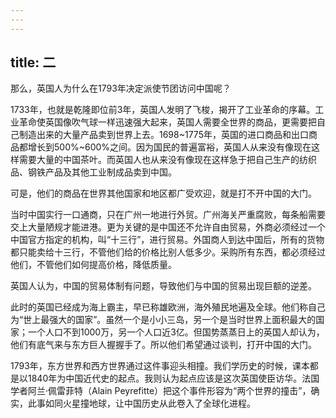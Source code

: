 ```yaml
---
---
---
```

title: 二
---



那么，英国人为什么在1793年决定派使节团访问中国呢？

1733年，也就是乾隆即位前3年，英国人发明了飞梭，揭开了工业革命的序幕。工业革命使英国像吹气球一样迅速强大起来，英国人需要全世界的商品，更需要把自己制造出来的大量产品卖到世界上去。1698~1775年，英国的进口商品和出口商品都增长到500%~600%之间。因为国民的普遍富裕，英国人从来没有像现在这样需要大量的中国茶叶。而英国人也从来没有像现在这样急于把自己生产的纺织品、钢铁产品及其他工业制成品卖到中国。

可是，他们的商品在世界其他国家和地区都广受欢迎，就是打不开中国的大门。

当时中国实行一口通商，只在广州一地进行外贸。广州海关严重腐败，每条船需要交上大量陋规才能进港。更为关键的是中国还不允许自由贸易，外商必须经过一个中国官方指定的机构，叫“十三行”，进行贸易。外国商人到达中国后，所有的货物都只能卖给十三行，不管他们给的价格比别人低多少。采购所有东西，都必须经过他们，不管他们如何提高价格，降低质量。

英国人认为，中国的贸易体制有问题，导致他们与中国的贸易出现巨额的逆差。

此时的英国已经成为海上霸主，早已称雄欧洲，海外殖民地遍及全球。他们称自己为“世上最强大的国家”。虽然一个是小小三岛，另一个是当时世界上面积最大的国家；一个人口不到1000万，另一个人口近3亿。但国势蒸蒸日上的英国人却认为，他们有底气来与东方巨人握握手了。所以他们希望通过谈判，打开中国的大门。

1793年，东方世界和西方世界通过这件事迎头相撞。我们学历史的时候，课本都是以1840年为中国近代史的起点。我则认为起点应该是这次英国使臣访华。法国学者阿兰·佩雷菲特（Alain Peyrefitte）把这个事件形容为“两个世界的撞击”，确实，此事如同火星撞地球，让中国历史从此卷入了全球化进程。